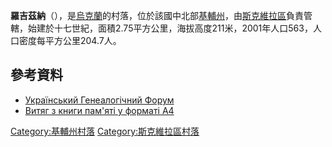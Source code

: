 {{coord|49|52|8|N|29|42|32|E|scale:30000|display=title}}

'''羅吉茲納'''（{{lang-uk|Рогізна}}），是[[烏克蘭|烏克蘭]]的村落，位於該國中北部[[基輔州|基輔州]]，由[[斯克維拉區|斯克維拉區]]負責管轄，始建於十七世紀，面積2.75平方公里，海拔高度211米，2001年人口563，人口密度每平方公里204.7人。

==參考資料==
* [http://ukrgenealogy.com.ua/viewtopic.php?f=71&t=1666 Український Генеалогічний Форум] {{Wayback|url=http://ukrgenealogy.com.ua/viewtopic.php?f=71&t=1666 |date=20160924092920 }}
* [http://bohdan.com.ua/files/rohizna_holodomor.pdf Витяг з книги пам'яті у форматі А4] {{Wayback|url=http://bohdan.com.ua/files/rohizna_holodomor.pdf |date=20160304200827 }}

{{DEFAULTSORT:Рогізна}}
[[Category:基輔州村落|Category:基輔州村落]]
[[Category:斯克維拉區村落|Category:斯克維拉區村落]]


{{Kiev-geo-stub}}